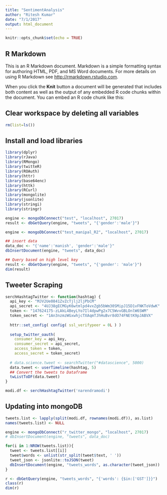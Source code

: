 ```yaml
---
title: "SentimentAnalysis"
author: "Ritesh Kumar"
date: "7/1/2017"
output: html_document
---
```


```r
knitr::opts_chunk$set(echo = TRUE)
```

## R Markdown

This is an R Markdown document. Markdown is a simple formatting syntax for authoring HTML, PDF, and MS Word documents. For more details on using R Markdown see <http://rmarkdown.rstudio.com>.

When you click the **Knit** button a document will be generated that includes both content as well as the output of any embedded R code chunks within the document. You can embed an R code chunk like this:

## Clear workspace by deleting all variables
```r
rm(list=ls())
```
## Install and load libraries
```r
library(dplyr)
library(rJava)
library(RMongo)
library(twitteR)
library(ROAuth)
library(httr)
library(base64enc)
library(httk)
library(RCurl)
library(mongolite)
library(jsonlite)
library(stringi)
library(stringr)
```

```r
engine <- mongoDbConnect("test", "localhost", 27017) 
result <- dbGetQuery(engine, "tweets", "{'gender':'male'}")

engine <- mongoDbConnect("test_manipal_R2", "localhost", 27017)

## insert data
data_doc <- "{'name':'manish', 'gender':'male'}"
dbInsertDocument(engine, "tweets", data_doc)

## Query based on high level key
result <- dbGetQuery(engine, "tweets", "{'gender': 'male'}")
dim(result)
```
## Tweeter Scraping
```r
serchHashtagTwitter <- function(hashtag) {
  api_key <- "MJV2Ue0841ZvZcTjlj2ljPbCM"
  api_secret <- "4UJ38gECMGyK6wtmlpd4vxZgb5bWm30SMipJ15D1vFNKToVdwK"
  token <- "147624175-zLAkL4BeyLYo7Il4dpwPg2x7C5WvvGBLOnlW6SWM"
  token_secret <- "1An3nzmzWGxwhjcTXAqmTJhHuBvr8dO74FNEtK9pJABVX"
  
  httr::set_config( config( ssl_verifypeer = 0L ) )
  
  setup_twitter_oauth(
    consumer_key = api_key,
    consumer_secret = api_secret,
    access_token = token,
    access_secret = token_secret)
  
  # data.science.tweet <- searchTwitter("#datascience", 5000)
  data.tweet <- userTimeline(hashtag, 5)
  ## Convert the tweets to Dataframe
  twListToDF(data.tweet)
}

modi.df <- serchHashtagTwitter('narendramodi')
```
## Updating into mongoDB
```r

tweets.list <- lapply(split(modi.df, rownames(modi.df)), as.list)
names(tweets.list) <- NULL

engine <- mongoDbConnect("r_twitter_mongo", "localhost", 27017)
# dbInsertDocument(engine, "tweets", data_doc)

for(i in 1:NROW(tweets.list)){
  tweet <- tweets.list[[i]]
  tweet$words <- unlist(str_split(tweet$text, ' '))
  tweet_json <- jsonlite::toJSON(tweet)
  dbInsertDocument(engine, "tweets_words", as.character(tweet_json))
}

r <- dbGetQuery(engine, "tweets_words", "{'words': {$in:['GST']}}")
class(r)
dim(r)
```

